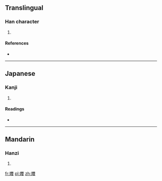 ==Translingual==

===Han character===
{{Han char|rn=38|rad=女|as=18|sn=21|four=4044<sub>7</sub>|canj=女人土水 (VOGE)|ids=⿰[[女]][[雙]]}}

# {{defn|Han|sort=女18}}

====References====
* {{Han ref|kx=0274.110|dkj=06899|hdz=21091.020|uh=5B47|ud=23367|bh=F5C8|bd=62920}}

----

==Japanese==

===Kanji===
{{ja-kanji|grade=|rs=女18}}

# {{defn|lang=ja|sort=女18}}

====Readings====
* {{ja-readings|on=[[さわ]] (sawa)|kun=}}

----

==Mandarin==

===Hanzi===
{{cmn-hanzi|pin=[[shuāng]] ([[shuang1]])|wg=shuang<sup>1</sup>}}

# {{defn|lang=cmn|sort=女18}}

[[fr:孇]]
[[pl:孇]]
[[zh:孇]]